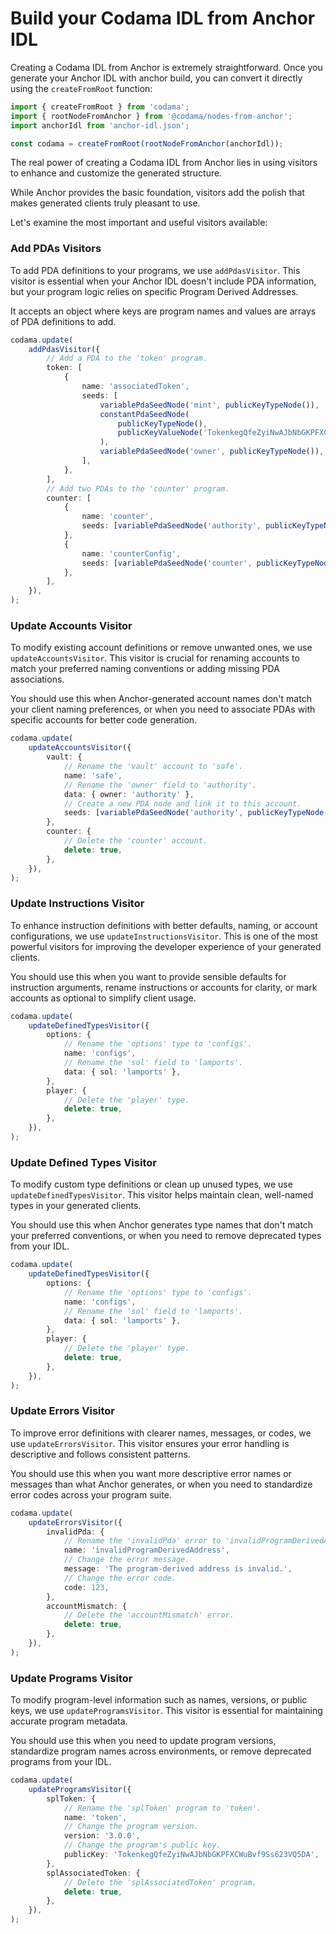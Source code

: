 
# Build your Codama IDL from Anchor IDL

Creating a Codama IDL from Anchor is extremely straightforward. Once you generate your Anchor IDL with anchor build, you can convert it directly using the `createFromRoot` function:

```ts
import { createFromRoot } from 'codama';
import { rootNodeFromAnchor } from '@codama/nodes-from-anchor';
import anchorIdl from 'anchor-idl.json';

const codama = createFromRoot(rootNodeFromAnchor(anchorIdl));
```

<ArticleSection name="Updating the IDL" id="updating-the-idl" level="h2" />

The real power of creating a Codama IDL from Anchor lies in using visitors to enhance and customize the generated structure. 

While Anchor provides the basic foundation, visitors add the polish that makes generated clients truly pleasant to use.

Let's examine the most important and useful visitors available:

### Add PDAs Visitors

To add PDA definitions to your programs, we use `addPdasVisitor`. This visitor is essential when your Anchor IDL doesn't include PDA information, but your program logic relies on specific Program Derived Addresses. 

It accepts an object where keys are program names and values are arrays of PDA definitions to add.

```ts
codama.update(
    addPdasVisitor({
        // Add a PDA to the 'token' program.
        token: [
            {
                name: 'associatedToken',
                seeds: [
                    variablePdaSeedNode('mint', publicKeyTypeNode()),
                    constantPdaSeedNode(
                        publicKeyTypeNode(),
                        publicKeyValueNode('TokenkegQfeZyiNwAJbNbGKPFXCWuBvf9Ss623VQ5DA'),
                    ),
                    variablePdaSeedNode('owner', publicKeyTypeNode()),
                ],
            },
        ],
        // Add two PDAs to the 'counter' program.
        counter: [
            {
                name: 'counter',
                seeds: [variablePdaSeedNode('authority', publicKeyTypeNode())],
            },
            {
                name: 'counterConfig',
                seeds: [variablePdaSeedNode('counter', publicKeyTypeNode())],
            },
        ],
    }),
);
```

### Update Accounts Visitor

To modify existing account definitions or remove unwanted ones, we use `updateAccountsVisitor`. This visitor is crucial for renaming accounts to match your preferred naming conventions or adding missing PDA associations.

You should use this when Anchor-generated account names don't match your client naming preferences, or when you need to associate PDAs with specific accounts for better code generation.

```ts
codama.update(
    updateAccountsVisitor({
        vault: {
            // Rename the 'vault' account to 'safe'.
            name: 'safe',
            // Rename the 'owner' field to 'authority'.
            data: { owner: 'authority' },
            // Create a new PDA node and link it to this account.
            seeds: [variablePdaSeedNode('authority', publicKeyTypeNode())],
        },
        counter: {
            // Delete the 'counter' account.
            delete: true,
        },
    }),
);
```

### Update Instructions Visitor

To enhance instruction definitions with better defaults, naming, or account configurations, we use `updateInstructionsVisitor`. This is one of the most powerful visitors for improving the developer experience of your generated clients.

You should use this when you want to provide sensible defaults for instruction arguments, rename instructions or accounts for clarity, or mark accounts as optional to simplify client usage.

```ts
codama.update(
    updateDefinedTypesVisitor({
        options: {
            // Rename the 'options' type to 'configs'.
            name: 'configs',
            // Rename the 'sol' field to 'lamports'.
            data: { sol: 'lamports' },
        },
        player: {
            // Delete the 'player' type.
            delete: true,
        },
    }),
);
```

### Update Defined Types Visitor

To modify custom type definitions or clean up unused types, we use `updateDefinedTypesVisitor`. This visitor helps maintain clean, well-named types in your generated clients.

You should use this when Anchor generates type names that don't match your preferred conventions, or when you need to remove deprecated types from your IDL.

```ts
codama.update(
    updateDefinedTypesVisitor({
        options: {
            // Rename the 'options' type to 'configs'.
            name: 'configs',
            // Rename the 'sol' field to 'lamports'.
            data: { sol: 'lamports' },
        },
        player: {
            // Delete the 'player' type.
            delete: true,
        },
    }),
);
```

### Update Errors Visitor

To improve error definitions with clearer names, messages, or codes, we use `updateErrorsVisitor`. This visitor ensures your error handling is descriptive and follows consistent patterns.

You should use this when you want more descriptive error names or messages than what Anchor generates, or when you need to standardize error codes across your program suite.

```ts
codama.update(
    updateErrorsVisitor({
        invalidPda: {
            // Rename the 'invalidPda' error to 'invalidProgramDerivedAddress'.
            name: 'invalidProgramDerivedAddress',
            // Change the error message.
            message: 'The program-derived address is invalid.',
            // Change the error code.
            code: 123,
        },
        accountMismatch: {
            // Delete the 'accountMismatch' error.
            delete: true,
        },
    }),
);
```

### Update Programs Visitor

To modify program-level information such as names, versions, or public keys, we use `updateProgramsVisitor`. This visitor is essential for maintaining accurate program metadata.

You should use this when you need to update program versions, standardize program names across environments, or remove deprecated programs from your IDL.

```ts
codama.update(
    updateProgramsVisitor({
        splToken: {
            // Rename the 'splToken' program to 'token'.
            name: 'token',
            // Change the program version.
            version: '3.0.0',
            // Change the program's public key.
            publicKey: 'TokenkegQfeZyiNwAJbNbGKPFXCWuBvf9Ss623VQ5DA',
        },
        splAssociatedToken: {
            // Delete the 'splAssociatedToken' program.
            delete: true,
        },
    }),
);
```